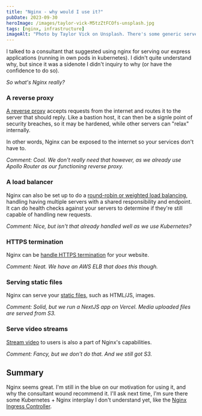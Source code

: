 ```yaml
---
title: "Nginx - why would I use it?"
pubDate: 2023-09-30
heroImage: /images/taylor-vick-M5tzZtFCOfs-unsplash.jpg
tags: [nginx, infrastructure]
imageAlt: "Photo by Taylor Vick on Unsplash. There's some generic servers and cables on the image. Lighting is dark and mystic."
---
```


I talked to a consultant that suggested using nginx for serving our express applications (running in own pods in kubernetes). I didn't quite understand why, but since it was a sidenote I didn't inquiry to why (or have the confidence to do so).

_So what's Nginx really?_

### A reverse proxy

[A reverse proxy](https://www.nginx.com/blog/reverse-proxy-using-nginx-plus/) accepts requests from the internet and routes it to the server that should reply. Like a bastion host, it can then be a signle point of security breaches, so it may be hardened, while other servers can "relax" internally.

In other words, Nginx can be exposed to the internet so your services don't have to.

_Comment: Cool. We don't really need that however, as we already use Apollo Router as our functioning reverse proxy._

### A load balancer

Nginx can also be set up to do a [round-robin or weighted load balancing](https://www.nginx.com/resources/glossary/round-robin-load-balancing/), handling having multiple servers with a shared responsibility and endpoint. It can do health checks against your servers to determine if they're still capable of handling new requests.

_Comment: Nice, but isn't that already handled well as we use Kubernetes?_

### HTTPS termination

Nginx can be [handle HTTPS termination](https://docs.nginx.com/nginx/admin-guide/security-controls/terminating-ssl-http/) for your website.

_Comment: Neat. We have an AWS ELB that does this though._

### Serving static files

Nginx can serve your [static files](https://docs.nginx.com/nginx/admin-guide/web-server/serving-static-content/), such as HTML/JS, images.

_Comment: Solid, but we run a NextJS app on Vercel. Media uploaded files are served from S3._

### Serve video streams
[Stream video](https://www.nginx.com/blog/video-streaming-for-remote-learning-with-nginx/) to users is also a part of Nginx's capabilities.

_Comment: Fancy, but we don't do that. And we still got S3._

## Summary

Nginx seems great. I'm still in the blue on our motivation for using it, and why the consultant wound recommend it. I'll ask next time, I'm sure there some Kubernetes + Nginx interplay I don't understand yet, like the [Nginx Ingress Controller](https://docs.nginx.com/nginx-ingress-controller/intro/overview/).





